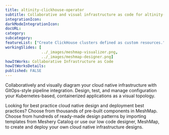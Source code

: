 ```yaml
---
title: altinity-clickhouse-operator
subtitle: Collaborative and visual infrastructure as code for altinity-clickhouse-operator
integrationIcon: 
darkModeIntegrationIcon: 
docURL: 
category: 
subcategory: 
featureList: ["Create ClickHouse clusters defined as custom resources.","Customize storage provisioning (VolumeClaim templates)","Customize pod templates"]
workingSlides: [
				../_images/meshmap-visualizer.png,
				../_images/meshmap-designer.png]
howItWorks: Collaborative Infrastructure as Code
howItWorksDetails: 
published: FALSE
---
```


<p>
    Collaboratively and visually diagram your cloud native infrastructure with GitOps-style pipeline integration. Design, test, and manage configuration your Kubernetes-based, containerized applications as a visual topology.
</p>
<p>
    Looking for best practice cloud native design and deployment best practices? Choose from thousands of pre-built components in MeshMap. Choose from hundreds of ready-made design patterns by importing templates from Meshery Catalog or use our low code designer, MeshMap, to create and deploy your own cloud native infrastructure designs.
</p>